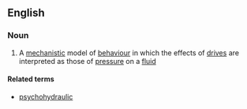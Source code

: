 ==English==

===Noun===
{{en-noun|-}}

# {{context|psychology}} A [[mechanistic]] model of [[behaviour]] in which the effects of [[drive]]s are interpreted as those of [[pressure]] on a [[fluid]]

====Related terms====
*[[psychohydraulic]]